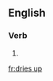 ==English==

===Verb===
{{head|en|verb form}}

# {{en-third-person singular of|dry up}}

[[fr:dries up]]